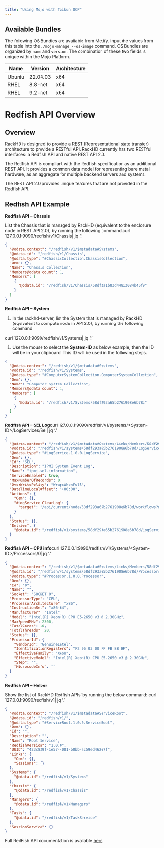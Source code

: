 ```yaml
---
title: "Using Mojo with Taikun OCP"
---
```

## Available Bundles

The following OS Bundles are available from Metify. Input the values from this table into the `./mojo-manage --os-image` command. OS Bundles are organized by `name` and `version`. The combination of these two fields is unique within the Mojo Platform.

| Name   | Version  | Architecture |
| ------ | -------- | ------------ |
| Ubuntu | 22.04.03 | x64          |
| RHEL   | 8.8-net  | x64          |
| RHEL   | 9.2-net  | x64          |

# Redfish API Overview

## Overview

RackHD is designed to provide a REST (Representational state transfer) architecture to provide a RESTful API. RackHD currently has two RESTful interfaces: a Redfish API and native REST API 2.0.

The Redfish API is compliant with the Redfish specification as an additional REST API. It provides a common data model for representing bare metal hardware, as an aggregate for multiple backend servers and systems.

The REST API 2.0 provides unique features that are not provided in the Redfish API.

## Redfish API Example

**Redfish API – Chassis**

List the Chassis that is managed by RackHD (equivalent to the enclosure node in REST API 2.0), by running the following command.curl 127.0.0.1:9090/redfish/v1/Chassis| jq ‘.’

```json
{
  "@odata.context": "/redfish/v1/$metadata#Systems",
  "@odata.id": "/redfish/v1/Chassis",
  "@odata.type": "#ChassisCollection.ChassisCollection",
  "Oem": {},
  "Name": "Chassis Collection",
  "Members@odata.count": 1,
  "Members": [
    {
      "@odata.id": "/redfish/v1/Chassis/58df2a1b83d44813084b45f9"
    }
  ]
}
```

**Redfish API – System**

1. In the rackhd-server, list the System that is managed by RackHD (equivalent to compute node in API 2.0), by running the following command

curl 127.0.0.1:9090/redfish/v1/Systems| jq ‘.’

1. Use the mouse to select the **System-ID** as below example, then the ID will be in your clipboard. This ID will be used in the following steps.

```json
{
  "@odata.context": "/redfish/v1/$metadata#Systems",
  "@odata.id": "/redfish/v1/Systems",
  "@odata.type": "#ComputerSystemCollection.ComputerSystemCollection",
  "Oem": {},
  "Name": "Computer System Collection",
  "Members@odata.count": 1,
  "Members": [
    {
      "@odata.id": "/redfish/v1/Systems/58df293a65b2761908e6b78c"
    }
  ]
}
```

**Redfish API – SEL Log**curl 127.0.0.1:9090/redfish/v1/systems/\<System-ID>/LogServices/Sel| jq ‘.’

```json
{
  "@odata.context": "/redfish/v1/$metadata#Systems/Links/Members/58df293a65b2761908e6b78d/LogServices/Members/@entity",
  "@odata.id": "/redfish/v1/systems/58df293a65b2761908e6b78d/LogServices/Sel",
  "@odata.type": "#LogService.1.0.0.LogService",
  "Oem": {},
  "Id": "SEL",
  "Description": "IPMI System Event Log",
  "Name": "ipmi-sel-information",
  "ServiceEnabled": true,
  "MaxNumberOfRecords": 0,
  "OverWritePolicy": "WrapsWhenFull",
  "DateTimeLocalOffset": "+00:00",
  "Actions": {
    "Oem": {},
    "#LogService.ClearLog": {
      "target": "/api/current/node/58df293a65b2761908e6b78d/workflows?name=Graph.ClearSEL.Node"
    }
  },
  "Status": {},
  "Entries": {
    "@odata.id": "/redfish/v1/systems/58df293a65b2761908e6b78d/LogServices/Sel/Entries"
  }
}
```

**Redfish API – CPU info**curl 127.0.0.1:9090/redfish/v1/Systems/\<System-ID>/Processors/0| jq ‘.’

```json
{
  "@odata.context": "/redfish/v1/$metadata#Systems/Links/Members/58df293a65b2761908e6b78d/Processors/Members/@entity",
  "@odata.id": "/redfish/v1/systems/58df293a65b2761908e6b78d/Processors/0",
  "@odata.type": "#Processor.1.0.0.Processor",
  "Oem": {},
  "Id": "0",
  "Name": "",
  "Socket": "SOCKET 0",
  "ProcessorType": "CPU",
  "ProcessorArchitecture": "x86",
  "InstructionSet": "x86-64",
  "Manufacturer": "Intel",
  "Model": "Intel(R) Xeon(R) CPU E5-2650 v3 @ 2.30GHz",
  "MaxSpeedMHz": 2300,
  "TotalCores": 10,
  "TotalThreads": 20,
  "Status": {},
  "ProcessorId": {
    "VendorId": "GenuineIntel",
    "IdentificationRegisters": "F2 06 03 00 FF FB EB BF",
    "EffectiveFamily": "Xeon",
    "EffectiveModel": "Intel(R) Xeon(R) CPU E5-2650 v3 @ 2.30GHz",
    "Step": "",
    "MicrocodeInfo": ""
  }
}
```

**Redfish API – Helper**

Show the list of RackHD Redfish APIs’ by running the below command: curl 127.0.0.1:9090/redfish/v1| jq ‘.’

```json
{
  "@odata.context": "/redfish/v1/$metadata#ServiceRoot",
  "@odata.id": "/redfish/v1/",
  "@odata.type": "#ServiceRoot.1.0.0.ServiceRoot",
  "Oem": {},
  "Id": "",
  "Description": "",
  "Name": "Root Service",
  "RedfishVersion": "1.0.0",
  "UUID": "423c839f-1e57-4081-b0bb-ac59ed46267f",
  "Links": {
    "Oem": {},
    "Sessions": {}
  },
  "Systems": {
    "@odata.id": "/redfish/v1/Systems"
  },
  "Chassis": {
    "@odata.id": "/redfish/v1/Chassis"
  },
  "Managers": {
    "@odata.id": "/redfish/v1/Managers"
  },
  "Tasks": {
    "@odata.id": "/redfish/v1/TaskService"
  },
  "SessionService": {}
}
```

Full RedFish API documentation is available [here](https://developer.dell.com/apis/2978/versions/5.xx/docs).